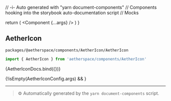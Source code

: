 // -i- Auto generated with "yarn document-components"
// Components hooking into the storybook auto-documentation script
// Mocks

<Meta title="packages / @aetherspace / components / AetherIcon" />

  return (
    <StoryContextProviders>
      <Component {...args} />
    </StoryContextProviders>
  )
}

## AetherIcon


`packages/@aetherspace/components/AetherIcon/AetherIcon`
```typescript
import { AetherIcon } from 'aetherspace/components/AetherIcon'
```


<Canvas>
    <Story
        name="AetherIcon"
        args={AetherIconConfig.args}
        argTypes={AetherIconConfig.argTypes}
    >
      {AetherIconDocs.bind({})}
    </Story>
</Canvas>

{!isEmpty(AetherIconConfig.args) && <ArgsTable story="AetherIcon" />}



---

> ⚙️ Automatically generated by the `yarn document-components` script.

